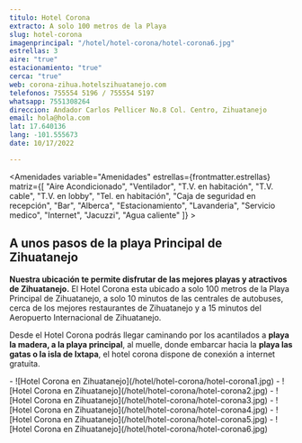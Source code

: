 ```yaml
---
titulo: Hotel Corona
extracto: A solo 100 metros de la Playa 
slug: hotel-corona
imagenprincipal: "/hotel/hotel-corona/hotel-corona6.jpg"
estrellas: 3
aire: "true"
estacionamiento: "true"
cerca: "true"
web: corona-zihua.hotelszihuatanejo.com
telefonos: 755554 5196 / 755554 5197
whatsapp: 7551308264
direccion: Andador Carlos Pellicer No.8 Col. Centro, Zihuatanejo
email: hola@hola.com
lat: 17.640136
lang: -101.555673
date: 10/17/2022

---
```


<Amenidades variable="Amenidades" estrellas={frontmatter.estrellas} matriz={[ "Aire Acondicionado", "Ventilador", "T.V. en habitación", "T.V. cable", "T.V. en lobby", "Tel. en habitación", "Caja de seguridad en recepción", "Bar", "Alberca", "Estacionamiento", "Lavanderia", "Servicio medico", "Internet", "Jacuzzi", "Agua caliente" ]} > 


## A unos pasos de la playa Principal de Zihuatanejo

**Nuestra ubicación te permite disfrutar de las mejores playas y atractivos de Zihuatanejo.** El Hotel Corona esta ubicado a solo 100 metros de la Playa Principal de Zihuatanejo, a solo 10 minutos de las centrales de autobuses, cerca de los mejores restaurantes de Zihuatanejo y a 15 minutos del Aeropuerto Internacional de Zihuatanejo.

Desde el Hotel Corona podrás llegar caminando por los acantilados a **playa la madera, a la playa principal**, al muelle, donde embarcar hacia la **playa las gatas o la isla de Ixtapa**, el hotel corona dispone de conexión a internet gratuita.

</Amenidades>

<Galeria>
- ![Hotel Corona en Zihuatanejo](/hotel/hotel-corona/hotel-corona1.jpg)
- ![Hotel Corona en Zihuatanejo](/hotel/hotel-corona/hotel-corona2.jpg)
- ![Hotel Corona en Zihuatanejo](/hotel/hotel-corona/hotel-corona3.jpg)
- ![Hotel Corona en Zihuatanejo](/hotel/hotel-corona/hotel-corona4.jpg)
- ![Hotel Corona en Zihuatanejo](/hotel/hotel-corona/hotel-corona5.jpg)
- ![Hotel Corona en Zihuatanejo](/hotel/hotel-corona/hotel-corona6.jpg)
</Galeria>